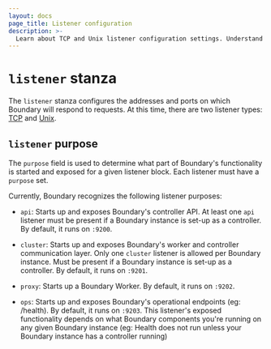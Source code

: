 ```yaml
---
layout: docs
page_title: Listener configuration
description: >-
  Learn about TCP and Unix listener configuration settings. Understand where to change the default addresses and ports on which Boundary responds to requests.
---
```


# `listener` stanza

The `listener` stanza configures the addresses and ports on which Boundary will
respond to requests. At this time, there are two listener types:
[TCP](/boundary/docs/monitor/listeners/tcp) and [Unix](/boundary/docs/monitor/listeners/unix).


## `listener` purpose

The `purpose` field is used to determine what part of Boundary's functionality is
started and exposed for a given listener block. Each listener must have a `purpose` set.

Currently, Boundary recognizes the following listener purposes:

- `api`: Starts up and exposes Boundary's controller API.
  At least one `api` listener must be present if a Boundary
  instance is set-up as a controller.
  By default, it runs on `:9200`.

- `cluster`: Starts up and exposes Boundary's worker and
  controller communication layer. Only one `cluster` listener
  is allowed per Boundary instance. Must be present if a Boundary
  instance is set-up as a controller.
  By default, it runs on `:9201`.

- `proxy`: Starts up a Boundary Worker. By default, it runs
on `:9202`.

- `ops`: Starts up and exposes Boundary's operational
endpoints (eg: /health). By default, it runs on `:9203`.
This listener's exposed functionality depends on what Boundary
components you're running on any given Boundary instance (eg: Health does not
run unless your Boundary instance has a controller running)

